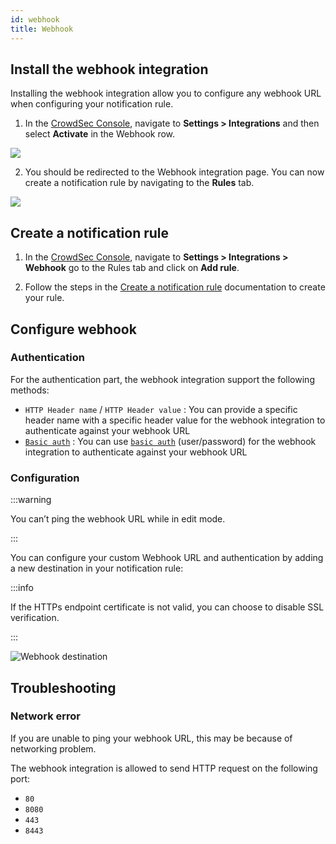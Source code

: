 ```yaml
---
id: webhook
title: Webhook
---
```



## Install the webhook integration

Installing the webhook integration allow you to configure any webhook URL when configuring your notification rule.

1. In the [CrowdSec Console](https://app.crowdsec.net), navigate to **Settings > Integrations** and then select **Activate** in the Webhook row.

![](/img/console/notification_integrations/activate-webhook.png)

2. You should be redirected to the Webhook integration page. You can now create a notification rule by navigating to the **Rules** tab.

![](/img/console/notification_integrations/webhook-overview-tab.png)

## Create a notification rule

1. In the [CrowdSec Console](https://app.crowdsec.net), navigate to **Settings > Integrations > Webhook** go to the Rules tab and click on **Add rule**.

2. Follow the steps in the [Create a notification rule](/u/console/notification_integrations/rule) documentation to create your rule.


## Configure webhook

### Authentication

For the authentication part, the webhook integration support the following methods:

 - `HTTP Header name` / `HTTP Header value` : You can provide a specific header name with a specific header value for the webhook integration to authenticate against your webhook URL
 - [`Basic auth`](https://en.wikipedia.org/wiki/Basic_access_authentication) : You can use [`basic auth`](https://en.wikipedia.org/wiki/Basic_access_authentication) (user/password) for the webhook integration to authenticate against your webhook URL


### Configuration

:::warning

You can’t ping the webhook URL while in edit mode.

:::

You can configure your custom Webhook URL and authentication by adding a new destination in your notification rule:

:::info

If the HTTPs endpoint certificate is not valid, you can choose to disable SSL verification.

:::

![Webhook destination](/img/console/notification_integrations/webhook-destination.png)


## Troubleshooting

### Network error

If you are unable to ping your webhook URL, this may be because of networking problem.

The webhook integration is allowed to send HTTP request on the following port:

- `80`
- `8080`
- `443`
- `8443`